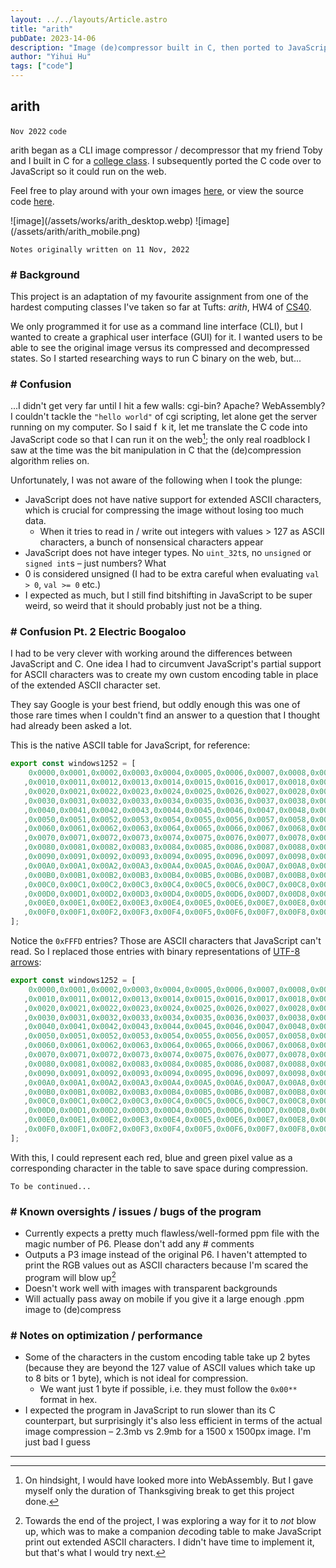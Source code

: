 ```yaml
---
layout: ../../layouts/Article.astro
title: "arith"
pubDate: 2023-14-06
description: "Image (de)compressor built in C, then ported to JavaScript."
author: "Yihui Hu"
tags: ["code"]
---
```


## arith

`Nov 2022`
`code`

arith began as a CLI image compressor / decompressor that my friend Toby and I built in C for a [college class](https://github.com/yihui-hu/cs40). I subsequently ported the C code over to JavaScript so it could run on the web.

Feel free to play around with your own images [here](https://arith.vercel.app), or view the source code [here](https://github.com/yihui-hu/arith-js).

<div className="image-container">
  ![image](/assets/works/arith_desktop.webp)
  ![image](/assets/arith/arith_mobile.png)
</div>

```
Notes originally written on 11 Nov, 2022
```

### # Background 

This project is an adaptation of my favourite assignment from one of the hardest computing classes I've taken so far at Tufts: *arith*, HW4 of [CS40](https://www.cs.tufts.edu/comp/40/).

We only programmed it for use as a command line interface (CLI), but I wanted to create a graphical user interface (GUI) for it. I wanted users to be able to see the original image versus its compressed and decompressed states. So I started researching ways to run C binary on the web, but...

### # Confusion

...I didn't get very far until I hit a few walls: cgi-bin? Apache? WebAssembly? I couldn't tackle the `"hello world"` of cgi scripting, let alone get the server running on my computer. So I said f` `k it, let me translate the C code into JavaScript code so that I can run it on the web[^1]; the only real roadblock I saw at the time was the bit manipulation in C that the (de)compression algorithm relies on.

Unfortunately, I was not aware of the following when I took the plunge:
- JavaScript does not have native support for extended ASCII characters, which is crucial for compressing the image without losing too much data.
    - When it tries to read in / write out integers with values > 127 as ASCII characters, a bunch of nonsensical characters appear
- JavaScript does not have integer types. No `uint_32t`s, no `unsigned` or `signed int`s – just numbers? What
- 0 is considered unsigned (I had to be extra careful when evaluating `val > 0`, `val >= 0` etc.)
- I expected as much, but I still find bitshifting in JavaScript to be super weird, so weird that it should probably just not be a thing. 

### # Confusion Pt. 2 Electric Boogaloo

I had to be very clever with working around the differences between JavaScript and C. One idea I had to circumvent JavaScript's partial support for ASCII characters was to create my own custom encoding table in place of the extended ASCII character set.

They say Google is your best friend, but oddly enough this was one of those rare times when I couldn't find an answer to a question that I thought had already been asked a lot.

This is the native ASCII table for JavaScript, for reference:

```js
export const windows1252 = [
    0x0000,0x0001,0x0002,0x0003,0x0004,0x0005,0x0006,0x0007,0x0008,0x0009,0x000A,0x000B,0x000C,0x000D,0x000E,0x000F
   ,0x0010,0x0011,0x0012,0x0013,0x0014,0x0015,0x0016,0x0017,0x0018,0x0019,0x001A,0x001B,0x001C,0x001D,0x001E,0x001F
   ,0x0020,0x0021,0x0022,0x0023,0x0024,0x0025,0x0026,0x0027,0x0028,0x0029,0x002A,0x002B,0x002C,0x002D,0x002E,0x002F
   ,0x0030,0x0031,0x0032,0x0033,0x0034,0x0035,0x0036,0x0037,0x0038,0x0039,0x003A,0x003B,0x003C,0x003D,0x003E,0x003F
   ,0x0040,0x0041,0x0042,0x0043,0x0044,0x0045,0x0046,0x0047,0x0048,0x0049,0x004A,0x004B,0x004C,0x004D,0x004E,0x004F
   ,0x0050,0x0051,0x0052,0x0053,0x0054,0x0055,0x0056,0x0057,0x0058,0x0059,0x005A,0x005B,0x005C,0x005D,0x005E,0x005F
   ,0x0060,0x0061,0x0062,0x0063,0x0064,0x0065,0x0066,0x0067,0x0068,0x0069,0x006A,0x006B,0x006C,0x006D,0x006E,0x006F
   ,0x0070,0x0071,0x0072,0x0073,0x0074,0x0075,0x0076,0x0077,0x0078,0x0079,0x007A,0x007B,0x007C,0x007D,0x007E,0x007F
   ,0x0080,0x0081,0x0082,0x0083,0x0084,0x0085,0x0086,0x0087,0x0088,0x0089,0x008A,0x008B,0x008C,0x008D,0x008E,0x008F
   ,0x0090,0x0091,0x0092,0x0093,0x0094,0x0095,0x0096,0x0097,0x0098,0x0099,0x009A,0x009B,0x009C,0x009D,0x009E,0x009F
   ,0x00A0,0x00A1,0x00A2,0x00A3,0x00A4,0x00A5,0x00A6,0x00A7,0x00A8,0x00A9,0x00AA,0x00AB,0x00AC,0x00AD,0x00AE,0x00AF
   ,0x00B0,0x00B1,0x00B2,0x00B3,0x00B4,0x00B5,0x00B6,0x00B7,0x00B8,0x00B9,0x00BA,0x00BB,0x00BC,0x00BD,0x00BE,0x00BF
   ,0x00C0,0x00C1,0x00C2,0x00C3,0x00C4,0x00C5,0x00C6,0x00C7,0x00C8,0x00C9,0x00CA,0x00CB,0x00CC,0x00CD,0x00CE,0x00CF
   ,0x00D0,0x00D1,0x00D2,0x00D3,0x00D4,0x00D5,0x00D6,0x00D7,0x00D8,0x00D9,0x00DA,0x00DB,0x00DC,0x00DD,0x00DE,0x00DF
   ,0x00E0,0x00E1,0x00E2,0x00E3,0x00E4,0x00E5,0x00E6,0x00E7,0x00E8,0x00E9,0x00EA,0x00EB,0x00EC,0x00ED,0x00EE,0x00EF
   ,0x00F0,0x00F1,0x00F2,0x00F3,0x00F4,0x00F5,0x00F6,0x00F7,0x00F8,0x00F9,0x00FA,0x00FB,0x00FC,0x00FD,0x00FE,0x00FF
];
```

Notice the `0xFFFD` entries? Those are ASCII characters that JavaScript can't read. So I replaced those entries with binary representations of [UTF-8 arrows](https://www.w3schools.com/charsets/ref_utf_arrows.asp):

```js
export const windows1252 = [
    0x0000,0x0001,0x0002,0x0003,0x0004,0x0005,0x0006,0x0007,0x0008,0x0009,0x000A,0x000B,0x000C,0x000D,0x000E,0x000F
   ,0x0010,0x0011,0x0012,0x0013,0x0014,0x0015,0x0016,0x0017,0x0018,0x0019,0x001A,0x001B,0x001C,0x001D,0x001E,0x001F
   ,0x0020,0x0021,0x0022,0x0023,0x0024,0x0025,0x0026,0x0027,0x0028,0x0029,0x002A,0x002B,0x002C,0x002D,0x002E,0x002F
   ,0x0030,0x0031,0x0032,0x0033,0x0034,0x0035,0x0036,0x0037,0x0038,0x0039,0x003A,0x003B,0x003C,0x003D,0x003E,0x003F
   ,0x0040,0x0041,0x0042,0x0043,0x0044,0x0045,0x0046,0x0047,0x0048,0x0049,0x004A,0x004B,0x004C,0x004D,0x004E,0x004F
   ,0x0050,0x0051,0x0052,0x0053,0x0054,0x0055,0x0056,0x0057,0x0058,0x0059,0x005A,0x005B,0x005C,0x005D,0x005E,0x005F
   ,0x0060,0x0061,0x0062,0x0063,0x0064,0x0065,0x0066,0x0067,0x0068,0x0069,0x006A,0x006B,0x006C,0x006D,0x006E,0x006F
   ,0x0070,0x0071,0x0072,0x0073,0x0074,0x0075,0x0076,0x0077,0x0078,0x0079,0x007A,0x007B,0x007C,0x007D,0x007E,0x007F
   ,0x0080,0x0081,0x0082,0x0083,0x0084,0x0085,0x0086,0x0087,0x0088,0x0089,0x008A,0x008B,0x008C,0x008D,0x008E,0x008F
   ,0x0090,0x0091,0x0092,0x0093,0x0094,0x0095,0x0096,0x0097,0x0098,0x0099,0x009A,0x009B,0x009C,0x009D,0x009E,0x009F
   ,0x00A0,0x00A1,0x00A2,0x00A3,0x00A4,0x00A5,0x00A6,0x00A7,0x00A8,0x00A9,0x00AA,0x00AB,0x00AC,0x00AD,0x00AE,0x00AF
   ,0x00B0,0x00B1,0x00B2,0x00B3,0x00B4,0x00B5,0x00B6,0x00B7,0x00B8,0x00B9,0x00BA,0x00BB,0x00BC,0x00BD,0x00BE,0x00BF
   ,0x00C0,0x00C1,0x00C2,0x00C3,0x00C4,0x00C5,0x00C6,0x00C7,0x00C8,0x00C9,0x00CA,0x00CB,0x00CC,0x00CD,0x00CE,0x00CF
   ,0x00D0,0x00D1,0x00D2,0x00D3,0x00D4,0x00D5,0x00D6,0x00D7,0x00D8,0x00D9,0x00DA,0x00DB,0x00DC,0x00DD,0x00DE,0x00DF
   ,0x00E0,0x00E1,0x00E2,0x00E3,0x00E4,0x00E5,0x00E6,0x00E7,0x00E8,0x00E9,0x00EA,0x00EB,0x00EC,0x00ED,0x00EE,0x00EF
   ,0x00F0,0x00F1,0x00F2,0x00F3,0x00F4,0x00F5,0x00F6,0x00F7,0x00F8,0x00F9,0x00FA,0x00FB,0x00FC,0x00FD,0x00FE,0x00FF
];
```

With this, I could represent each red, blue and green pixel value as a corresponding character in the table to save space during compression.

```
To be continued...
```

### # Known oversights / issues / bugs of the program

- Currently expects a pretty much flawless/well-formed ppm file with the magic number of P6. Please don't add any # comments
- Outputs a P3 image instead of the original P6. I haven't attempted to print the RGB values out as ASCII characters because I'm scared the program will blow up[^2]
- Doesn't work well with images with transparent backgrounds
- Will actually pass away on mobile if you give it a large enough .ppm image to (de)compress

### # Notes on optimization / performance

- Some of the characters in the custom encoding table take up 2 bytes (because they are beyond the 127 value of ASCII values which take up to 8 bits or 1 byte), which is not ideal for compression.
    - We want just 1 byte if possible, i.e. they must follow the `0x00**` format in hex. 
- I expected the program in JavaScript to run slower than its C counterpart, but surprisingly it's also less efficient in terms of the actual image compression – 2.3mb vs 2.9mb for a 1500 x 1500px image. I'm just bad I guess

---

[^1]: On hindsight, I would have looked more into WebAssembly. But I gave myself only the duration of Thanksgiving break to get this project done. 
[^2]: Towards the end of the project, I was exploring a way for it to *not* blow up, which was to make a companion *de*coding table to make JavaScript print out extended ASCII characters. I didn't have time to implement it, but that's what I would try next.